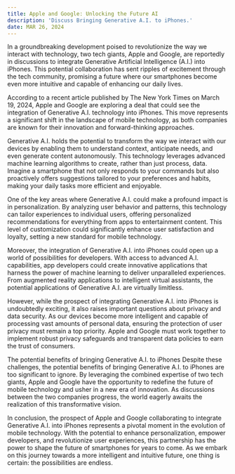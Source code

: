 ```yaml
---
title: Apple and Google: Unlocking the Future AI
description: 'Discuss Bringing Generative A.I. to iPhones.'
date: MAR 26, 2024
---
```

In a groundbreaking development poised to revolutionize the way we interact with technology, two tech giants, Apple and Google, are reportedly in discussions to integrate Generative Artificial Intelligence (A.I.) into iPhones. This potential collaboration has sent ripples of excitement through the tech community, promising a future where our smartphones become even more intuitive and capable of enhancing our daily lives.

According to a recent article published by The New York Times on March 19, 2024, Apple and Google are exploring a deal that could see the integration of Generative A.I. technology into iPhones. This move represents a significant shift in the landscape of mobile technology, as both companies are known for their innovation and forward-thinking approaches.

Generative A.I. holds the potential to transform the way we interact with our devices by enabling them to understand context, anticipate needs, and even generate content autonomously. This technology leverages advanced machine learning algorithms to create, rather than just process, data. Imagine a smartphone that not only responds to your commands but also proactively offers suggestions tailored to your preferences and habits, making your daily tasks more efficient and enjoyable.

One of the key areas where Generative A.I. could make a profound impact is in personalization. By analyzing user behavior and patterns, this technology can tailor experiences to individual users, offering personalized recommendations for everything from apps to entertainment content. This level of customization could significantly enhance user satisfaction and loyalty, setting a new standard for mobile technology.

Moreover, the integration of Generative A.I. into iPhones could open up a world of possibilities for developers. With access to advanced A.I. capabilities, app developers could create innovative applications that harness the power of machine learning to deliver unparalleled experiences. From augmented reality applications to intelligent virtual assistants, the potential applications of Generative A.I. are virtually limitless.

However, while the prospect of integrating Generative A.I. into iPhones is undoubtedly exciting, it also raises important questions about privacy and data security. As our devices become more intelligent and capable of processing vast amounts of personal data, ensuring the protection of user privacy must remain a top priority. Apple and Google must work together to implement robust privacy safeguards and transparent data policies to earn the trust of consumers.

The potential benefits of bringing Generative A.I. to iPhones
Despite these challenges, the potential benefits of bringing Generative A.I. to iPhones are too significant to ignore. By leveraging the combined expertise of two tech giants, Apple and Google have the opportunity to redefine the future of mobile technology and usher in a new era of innovation. As discussions between the two companies progress, the world eagerly awaits the realization of this transformative vision.

In conclusion, the prospect of Apple and Google collaborating to integrate Generative A.I. into iPhones represents a pivotal moment in the evolution of mobile technology. With the potential to enhance personalization, empower developers, and revolutionize user experiences, this partnership has the power to shape the future of smartphones for years to come. As we embark on this journey towards a more intelligent and intuitive future, one thing is certain: the possibilities are endless.

